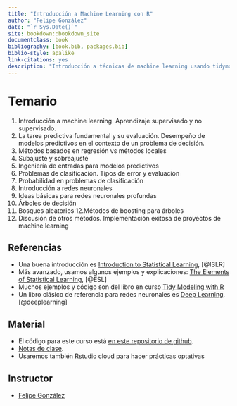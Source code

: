 ```yaml
--- 
title: "Introducción a Machine Learning con R"
author: "Felipe González"
date: "`r Sys.Date()`"
site: bookdown::bookdown_site
documentclass: book
bibliography: [book.bib, packages.bib]
biblio-style: apalike
link-citations: yes
description: "Introducción a técnicas de machine learning usando tidymodels"
---
```


# Temario

1. Introducción a machine learning. Aprendizaje supervisado y no supervisado.
2. La tarea predictiva fundamental y su evaluación. Desempeño de modelos predictivos en el contexto de un problema de decisión.
3. Métodos basados en regresión vs métodos locales
4. Subajuste y sobreajuste
5. Ingeniería de entradas para modelos predictivos
6. Problemas de clasificación. Tipos de error y evaluación
7. Probabilidad en problemas de clasificación
8. Introducción a redes neuronales
9. Ideas básicas para redes neuronales profundas
10. Árboles de decisión
11. Bosques aleatorios
12.Métodos de boosting para árboles
12. Discusión de otros métodos. Implementación exitosa de proyectos de machine learning

## Referencias

- Una buena introducción es [Introduction to Statistical Learning](https://www.statlearning.com/), [@ISLR]
- Más avanzado, usamos algunos ejemplos y explicaciones: [The Elements of Statistical Learning](https://web.stanford.edu/~hastie/ElemStatLearn/), [@ESL]
- Muchos ejemplos y código son del libro en curso [Tidy Modeling with R](https://www.tmwr.org/)
- Un libro clásico de referencia para redes neuronales es [Deep Learning](https://www.deeplearningbook.org/), [@deeplearning]


## Material

- El código para este curso está [en este repositorio de github](https://github.com/felipegonzalez/intro-ml-em-2021). 
- [Notas de clase](https://intro-ml-em.netlify.app/index.html).
- Usaremos también Rstudio cloud para hacer prácticas optativas



## Instructor

- [Felipe González](https://github.com/felipegonzalez)
